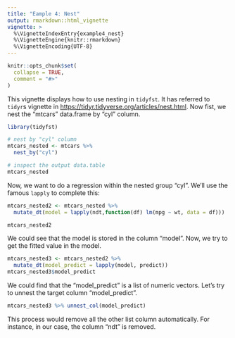 ---
title: "Eample 4: Nest"
output: rmarkdown::html_vignette
vignette: >
  %\VignetteIndexEntry{example4_nest}
  %\VignetteEngine{knitr::rmarkdown}
  %\VignetteEncoding{UTF-8}
---

```{r, include = FALSE}
knitr::opts_chunk$set(
  collapse = TRUE,
  comment = "#>"
)
```
  This vignette displays how to use nesting in `tidyfst`. It has referred to `tidyr`s vignette in <https://tidyr.tidyverse.org/articles/nest.html>. Now fist, we nest the "mtcars" data.frame by "cyl" column.
```{r setup}
library(tidyfst)

# nest by "cyl" column
mtcars_nested <- mtcars %>% 
  nest_by("cyl")

# inspect the output data.table
mtcars_nested

```

  Now, we want to do a regression within the nested group "cyl". We'll use the famous `lapply` to complete this:

```{r}
mtcars_nested2 <- mtcars_nested %>% 
  mutate_dt(model = lapply(ndt,function(df) lm(mpg ~ wt, data = df)))

mtcars_nested2
```
  We could see that the model is stored in the column "model".
  Now, we try to get the fitted value in the model.
```{r}
mtcars_nested3 <- mtcars_nested2 %>% 
  mutate_dt(model_predict = lapply(model, predict))
mtcars_nested3$model_predict
```
  We could find that the "model_predict" is a list of numeric vectors. Let's try to unnest the target column "model_predict". 
```{r}
mtcars_nested3 %>% unnest_col(model_predict)
```
  This process would remove all the other list column automatically. For instance, in our case, the column "ndt" is removed.
